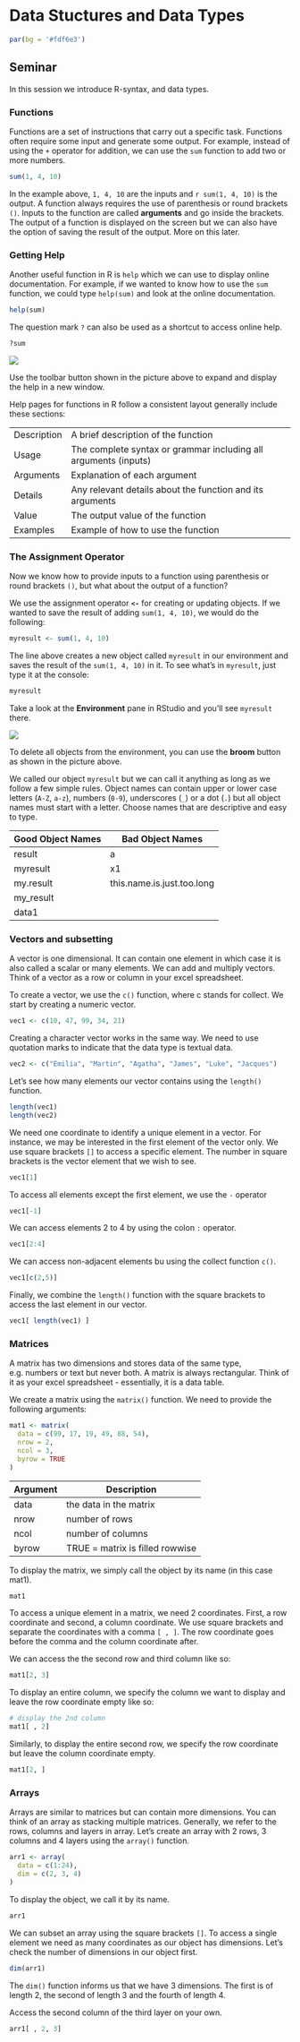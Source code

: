 # Data Stuctures and Data Types

```r
par(bg = '#fdf6e3')
```

## Seminar

In this session we introduce R-syntax, and data types.

### Functions

Functions are a set of instructions that carry out a specific task. Functions often require some input and generate some output. For example, instead of using the `+` operator for addition, we can use the `sum` function to add two or more numbers.

```r
sum(1, 4, 10)
```

In the example above, `1, 4, 10` are the inputs and `r sum(1, 4, 10)` is the output. A function always requires the use of parenthesis or round brackets `()`. Inputs to the function are called **arguments** and go inside the brackets. The output of a function is displayed on the screen but we can also have the option of saving the result of the output. More on this later.

### Getting Help

Another useful function in R is `help` which we can use to display online documentation. For example, if we wanted to know how to use the `sum` function, we could type `help(sum)` and look at the online documentation. 

```r
help(sum)
```

The question mark `?` can also be used as a shortcut to access online help. 

```r
?sum
```

![](./img/rstudio_help.png)

Use the toolbar button shown in the picture above to expand and display the help in a new window.

Help pages for functions in R follow a consistent layout generally include these sections:

| | |
|-------------|-----------------------------------------------------------------|
|Description |A brief description of the function|
|Usage        |The complete syntax or grammar including all arguments (inputs)|
|Arguments    |Explanation of each argument|
|Details      |Any relevant details about the function and its arguments|
|Value        |The output value of the function|
|Examples     |Example of how to use the function|

### The Assignment Operator 

Now we know how to provide inputs to a function using parenthesis or round brackets `()`, but what about the output of a function? 

We use the assignment operator **`<-`** for creating or updating objects. If we wanted to save the result of adding `sum(1, 4, 10)`, we would do the following:

```r
myresult <- sum(1, 4, 10)
```

The line above creates a new object called `myresult` in our environment and saves the result of the `sum(1, 4, 10)` in it. To see what's in `myresult`, just type it at the console:

```r
myresult
```

Take a look at the **Environment** pane in RStudio and you'll see `myresult` there.

![](./img/rstudio_env.png)

To delete all objects from the environment, you can use the **broom** button as shown in the picture above.

We called our object `myresult` but we can call it anything as long as we follow a few simple rules. Object names can contain upper or lower case letters (`A-Z`, `a-z`), numbers (`0-9`), underscores (`_`) or a dot (`.`) but all object names must start with a letter. Choose names that are descriptive and easy to type.

|Good Object Names|Bad Object Names          |
|-----------------|--------------------------|
|result           |a                         |
|myresult         |x1                        |
|my.result        |this.name.is.just.too.long|
|my_result        |                          |
|data1            |                          |

### Vectors and subsetting

A vector is one dimensional. It can contain one element in which case it is also called a scalar or many elements. We can add and multiply vectors. Think of a vector as a row or column in your excel spreadsheet.

To create a vector, we use the `c()` function, where c stands for collect. We start by creating a numeric vector.

```r
vec1 <- c(10, 47, 99, 34, 21)
```

Creating a character vector works in the same way. We need to use quotation marks to indicate that the data type is textual data.

```r
vec2 <- c("Emilia", "Martin", "Agatha", "James", "Luke", "Jacques")
```

Let's see how many elements our vector contains using the `length()` function.

```r
length(vec1)
length(vec2)
```

We need one coordinate to identify a unique element in a vector. For instance, we may be interested in the first element of the vector only. We use square brackets `[]` to access a specific element. The number in square brackets is the vector element that we wish to see.

```r
vec1[1]
```

To access all elements except the first element, we use the `-` operator

```r
vec1[-1]
```

We can access elements 2 to 4 by using the colon `:` operator.

```r
vec1[2:4]
```

We can access non-adjacent elements bu using the collect function `c()`.

```r
vec1[c(2,5)]
```

Finally, we combine the `length()` function with the square brackets to access the last element in our vector.

```r
vec1[ length(vec1) ]
```

### Matrices

A matrix has two dimensions and stores data of the same type, e.g. numbers or text but never both. A matrix is always rectangular. Think of it as your excel spreadsheet - essentially, it is a data table.

We create a matrix using the `matrix()` function. We need to provide the following arguments:

```r
mat1 <- matrix(
  data = c(99, 17, 19, 49, 88, 54),
  nrow = 2,
  ncol = 3,
  byrow = TRUE
)
```

|Argument         |Description               |
|-----------------|--------------------------|
|data             |the data in the matrix    |
|nrow             |number of rows            |
|ncol             |number of columns         |
|byrow            |TRUE = matrix is filled rowwise|

To display the matrix, we simply call the object by its name (in this case mat1).

```r
mat1
```

To access a unique element in a matrix, we need 2 coordinates. First, a row coordinate and second, a column coordinate. We use square brackets and separate the coordinates with a comma `[ , ]`. The row coordinate goes before the comma and the column coordinate after.

We can access the the second row and third column like so:

```r
mat1[2, 3]
```

To display an entire column, we specify the column we want to display and leave the row coordinate empty like so:

```r
# display the 2nd column
mat1[ , 2]
```

Similarly, to display the entire second row, we specify the row coordinate but leave the column coordinate empty.

```r
mat1[2, ]
```

### Arrays

Arrays are similar to matrices but can contain more dimensions. You can think of an array as stacking multiple matrices. Generally, we refer to the rows, columns and layers in array. Let's create an array with 2 rows, 3 columns and 4 layers using the `array()` function.

```r
arr1 <- array(
  data = c(1:24),
  dim = c(2, 3, 4)
)
```

To display the object, we call it by its name.

```r
arr1
```

We can subset an array using the square brackets `[]`. To access a single element we need as many coordinates as our object has dimensions. Let's check the number of dimensions in our object first.

```r
dim(arr1)
```

The `dim()` function informs us that we have 3 dimensions. The first is of length 2, the second of length 3 and the fourth of length 4.

Access the second column of the third layer on your own.

```r
arr1[ , 2, 3] 
```
